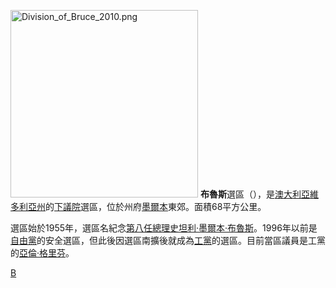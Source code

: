 [[File:Division_of_Bruce_2010.png|300px]]
'''布魯斯'''選區（{{lang-en|Division of Bruce}}），是[[澳大利亞|澳大利亞]][[維多利亞州|維多利亞州]]的[[澳大利亞下議院|下議院]]選區，位於州府[[墨爾本|墨爾本]]東郊。面積68平方公里。

選區始於1955年，選區名紀念[[澳大利亞總理|第八任總理]][[史坦利·墨爾本·布魯斯|史坦利·墨爾本·布魯斯]]。1996年以前是[[澳大利亞自由黨|自由黨]]的安全選區，但此後因選區南擴後就成為[[澳大利亞工黨|工黨]]的選區。目前當區議員是工黨的[[亞倫·格里芬|亞倫·格里芬]]。
[[Category:澳大利亞國會選區|B]]